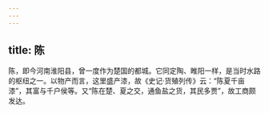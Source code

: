 ```yaml
---
---
---
```

title: 陈
---



陈，即今河南淮阳县，曾一度作为楚国的都城。它同定陶、睢阳一样，是当时水路的枢纽之一。以物产而言，这里盛产漆，故《史记·货殖列传》云：“陈夏千亩漆”，其富与千户侯等。又“陈在楚、夏之交，通鱼盐之货，其民多贾”，故工商颇发达。